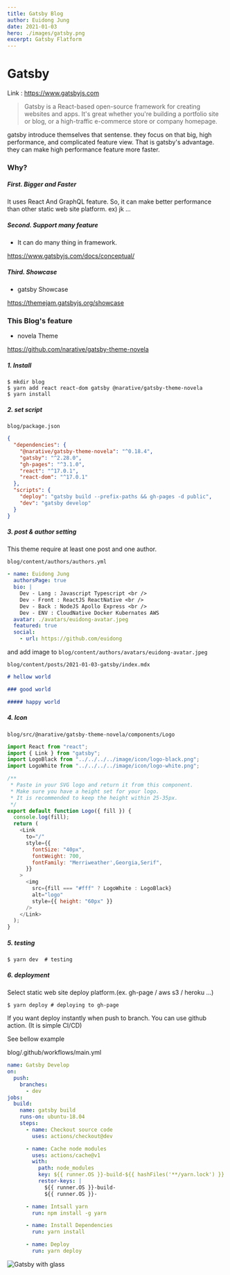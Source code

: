 ```yaml
---
title: Gatsby Blog
author: Euidong Jung
date: 2021-01-03
hero: ./images/gatsby.png
excerpt: Gatsby Flatform
---
```


# Gatsby

Link : https://www.gatsbyjs.com

> Gatsby is a React-based open-source framework for creating websites and apps.
> It's great whether you're building a portfolio site or blog,
> or a high-traffic e-commerce store or company homepage.

gatsby introduce themselves that sentense. they focus on that big, high performance, and complicated feature view.
That is gatsby's advantage. they can make high performance feature more faster.

### Why?

##### First. Bigger and Faster

It uses React And GraphQL feature.
So, it can make better performance than other static web site platform. ex) jk ...

##### Second. Support many feature

- It can do many thing in framework.

https://www.gatsbyjs.com/docs/conceptual/

##### Third. Showcase

- gatsby Showcase

https://themejam.gatsbyjs.org/showcase

### This Blog's feature

- novela Theme

https://github.com/narative/gatsby-theme-novela

##### 1. Install

```shell
$ mkdir blog
$ yarn add react react-dom gatsby @narative/gatsby-theme-novela
$ yarn install
```

##### 2. set script

`blog/package.json`

```json
{
  "dependencies": {
    "@narative/gatsby-theme-novela": "^0.18.4",
    "gatsby": "^2.28.0",
    "gh-pages": "^3.1.0",
    "react": "^17.0.1",
    "react-dom": "^17.0.1"
  },
  "scripts": {
    "deploy": "gatsby build --prefix-paths && gh-pages -d public",
    "dev": "gatsby develop"
  }
}
```

##### 3. post & author setting

This theme require at least one post and one author.

`blog/content/authors/authors.yml`

```yml
- name: Euidong Jung
  authorsPage: true
  bio: |
    Dev - Lang : Javascript Typescript <br />
    Dev - Front : ReactJS ReactNative <br />
    Dev - Back : NodeJS Apollo Express <br />
    Dev - ENV : CloudNative Docker Kubernates AWS
  avatar: ./avatars/euidong-avatar.jpeg
  featured: true
  social:
    - url: https://github.com/euidong
```

and add image to
`blog/content/authors/avatars/euidong-avatar.jpeg`

`blog/content/posts/2021-01-03-gatsby/index.mdx`

```markdown
# hellow world

### good world

##### happy world
```

##### 4. Icon

`blog/src/@narative/gatsby-theme-novela/components/Logo`

```javascript
import React from "react";
import { Link } from "gatsby";
import LogoBlack from "../../../../image/icon/logo-black.png";
import LogoWhite from "../../../../image/icon/logo-white.png";

/**
 * Paste in your SVG logo and return it from this component.
 * Make sure you have a height set for your logo.
 * It is recommended to keep the height within 25-35px.
 */
export default function Logo({ fill }) {
  console.log(fill);
  return (
    <Link
      to="/"
      style={{
        fontSize: "40px",
        fontWeight: 700,
        fontFamily: "Merriweather',Georgia,Serif",
      }}
    >
      <img
        src={fill === "#fff" ? LogoWhite : LogoBlack}
        alt="logo"
        style={{ height: "60px" }}
      />
    </Link>
  );
}
```

##### 5. testing

```shell
$ yarn dev  # testing
```

##### 6. deployment

Select static web site deploy platform.(ex. gh-page / aws s3 / heroku ...)

```shell
$ yarn deploy # deploying to gh-page
```

If you want deploy instantly when push to branch. You can use github action. (It is simple CI/CD)

See bellow example

blog/.github/workflows/main.yml

```yml
name: Gatsby Develop
on:
  push:
    branches:
      - dev
jobs:
  build:
    name: gatsby build
    runs-on: ubuntu-18.04
    steps:
      - name: Checkout source code
        uses: actions/checkout@dev

      - name: Cache node modules
        uses: actions/cache@v1
        with:
          path: node_modules
          key: ${{ runner.OS }}-build-${{ hashFiles('**/yarn.lock') }}
          restor-keys: |
            ${{ runner.OS }}-build-
            ${{ runner.OS }}-

      - name: Intsall yarn
        run: npm install -g yarn

      - name: Install Dependencies
        run: yarn install

      - name: Deploy
        run: yarn deploy
```

![Gatsby with glass](/images/gatsby-with-glass.jpg)
